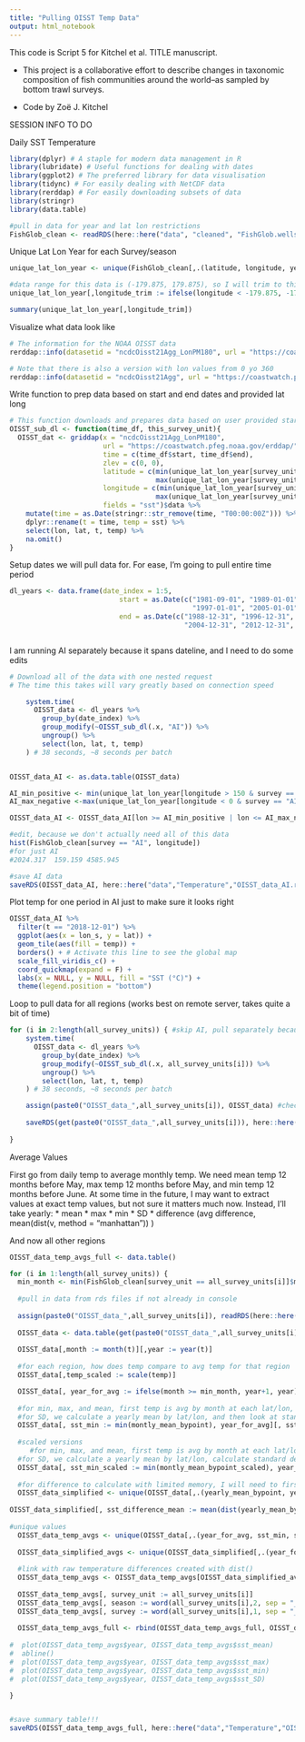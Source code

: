```yaml
---
title: "Pulling OISST Temp Data"
output: html_notebook
---
```


This code is Script 5 for Kitchel et al. TITLE manuscript.

- This project is a collaborative effort to describe changes in taxonomic composition  of fish communities around the world--as sampled by bottom trawl surveys.

- Code by Zoë J. Kitchel

SESSION INFO TO DO


Daily SST Temperature

```r
library(dplyr) # A staple for modern data management in R
library(lubridate) # Useful functions for dealing with dates
library(ggplot2) # The preferred library for data visualisation
library(tidync) # For easily dealing with NetCDF data
library(rerddap) # For easily downloading subsets of data
library(stringr)
library(data.table)

#pull in data for year and lat lon restrictions
FishGlob_clean <- readRDS(here::here("data", "cleaned", "FishGlob.wellsampledyearscells_complete.final.rds"))
```

Unique Lat Lon Year for each Survey/season
```r
unique_lat_lon_year <- unique(FishGlob_clean[,.(latitude, longitude, year, survey, survey_unit)])

#data range for this data is (-179.875, 179.875), so I will trim to this
unique_lat_lon_year[,longitude_trim := ifelse(longitude < -179.875, -179.875, ifelse(longitude > 179.875, 179.875, longitude))]

summary(unique_lat_lon_year[,longitude_trim])
```

Visualize what data look like
```r
# The information for the NOAA OISST data
rerddap::info(datasetid = "ncdcOisst21Agg_LonPM180", url = "https://coastwatch.pfeg.noaa.gov/erddap/")

# Note that there is also a version with lon values from 0 yo 360
rerddap::info(datasetid = "ncdcOisst21Agg", url = "https://coastwatch.pfeg.noaa.gov/erddap/")
```

Write function to prep data based on start and end dates and provided lat long
```r
# This function downloads and prepares data based on user provided start and end dates
OISST_sub_dl <- function(time_df, this_survey_unit){
  OISST_dat <- griddap(x = "ncdcOisst21Agg_LonPM180", 
                       url = "https://coastwatch.pfeg.noaa.gov/erddap/", 
                       time = c(time_df$start, time_df$end), 
                       zlev = c(0, 0),
                       latitude = c(min(unique_lat_lon_year[survey_unit == this_survey_unit]$latitude),
                                    max(unique_lat_lon_year[survey_unit == this_survey_unit]$latitude)),
                       longitude = c(min(unique_lat_lon_year[survey_unit == this_survey_unit]$longitude_trim),
                                    max(unique_lat_lon_year[survey_unit == this_survey_unit]$longitude_trim)),
                       fields = "sst")$data %>% 
    mutate(time = as.Date(stringr::str_remove(time, "T00:00:00Z"))) %>% 
    dplyr::rename(t = time, temp = sst) %>% 
    select(lon, lat, t, temp) %>% 
    na.omit()
}
```

Setup dates we will pull data for. For ease, I'm going to pull entire time period
```r
    
dl_years <- data.frame(date_index = 1:5,
                           start = as.Date(c("1981-09-01", "1989-01-01", 
                                             "1997-01-01", "2005-01-01", "2013-01-01")),
                           end = as.Date(c("1988-12-31", "1996-12-31", 
                                           "2004-12-31", "2012-12-31", "2021-12-31")))



```

I am running AI separately because it spans dateline, and I need to do some edits

```r
# Download all of the data with one nested request
# The time this takes will vary greatly based on connection speed

    system.time(
      OISST_data <- dl_years %>% 
        group_by(date_index) %>% 
        group_modify(~OISST_sub_dl(.x, "AI")) %>% 
        ungroup() %>% 
        select(lon, lat, t, temp)
    ) # 38 seconds, ~8 seconds per batch


OISST_data_AI <- as.data.table(OISST_data)

AI_min_positive <- min(unique_lat_lon_year[longitude > 150 & survey == "AI"]$longitude)
AI_max_negative <-max(unique_lat_lon_year[longitude < 0 & survey == "AI"]$longitude)

OISST_data_AI <- OISST_data_AI[lon >= AI_min_positive | lon <= AI_max_negative,][,lon_s := ifelse(lon > 160, lon-360, lon)]

#edit, because we don't actually need all of this data
hist(FishGlob_clean[survey == "AI", longitude])
#for just AI 
#2024.317  159.159 4585.945 

#save AI data
saveRDS(OISST_data_AI, here::here("data","Temperature","OISST_data_AI.rds"))
```


Plot temp for one period in AI just to make sure it looks right

```r
OISST_data_AI %>% 
  filter(t == "2018-12-01") %>% 
  ggplot(aes(x = lon_s, y = lat)) +
  geom_tile(aes(fill = temp)) +
  borders() + # Activate this line to see the global map
  scale_fill_viridis_c() +
  coord_quickmap(expand = F) +
  labs(x = NULL, y = NULL, fill = "SST (°C)") +
  theme(legend.position = "bottom")
```

Loop to pull data for all regions (works best on remote server, takes quite a bit of time)
```r
for (i in 2:length(all_survey_units)) { #skip AI, pull separately because it spans dateline
    system.time(
      OISST_data <- dl_years %>% 
        group_by(date_index) %>% 
        group_modify(~OISST_sub_dl(.x, all_survey_units[i])) %>% 
        ungroup() %>% 
        select(lon, lat, t, temp)
    ) # 38 seconds, ~8 seconds per batch

    assign(paste0("OISST_data_",all_survey_units[i]), OISST_data) #check this
    
    saveRDS(get(paste0("OISST_data_",all_survey_units[i])), here::here("data","Temperature",paste0("OISST_data_",all_survey_units[i],".rds")))
    
}
```

Average Values

First go from daily temp to average monthly temp. We need mean temp 12 months before May, max temp 12 months before May, and min temp 12 months before June. At some time in the future, I may want to extract values at exact temp values, but not sure it matters much now. Instead, I'll take yearly:
* mean
* max
* min
* SD
* difference (avg difference, mean(dist(v, method = "manhattan")) )

And now all other regions
```r

OISST_data_temp_avgs_full <- data.table()

for (i in 1:length(all_survey_units)) {
  min_month <- min(FishGlob_clean[survey_unit == all_survey_units[i]]$month)
  
  #pull in data from rds files if not already in console
  
  assign(paste0("OISST_data_",all_survey_units[i]), readRDS(here::here("data","Temperature",paste0("OISST_data_",all_survey_units[i],".rds"))))
  
  OISST_data <- data.table(get(paste0("OISST_data_",all_survey_units[i])))
  
  OISST_data[,month := month(t)][,year := year(t)]
  
  #for each region, how does temp compare to avg temp for that region
  OISST_data[,temp_scaled := scale(temp)]

  OISST_data[, year_for_avg := ifelse(month >= min_month, year+1, year)][, yearly_mean_bypoint := mean(temp), .(year_for_avg, lat, lon)][, yearly_max_bypoint := max(temp), .(year_for_avg, lat, lon)][, yearly_min_bypoint := min(temp), .(year_for_avg, lat, lon)][, montly_mean_bypoint := mean(temp),.(year_for_avg,lat,lon,month)][, yearly_mean_bypoint_scaled := mean(temp_scaled), .(year_for_avg, lat, lon)][, montly_mean_bypoint_scaled := mean(temp_scaled),.(year_for_avg,lat,lon,month)]
  
  #for min, max, and mean, first temp is avg by month at each lat/lon, THEN we take mean, max, and min monthly temp per year (balances out any weird values)
  #for SD, we calculate a yearly mean by lat/lon, and then look at standard deviation
  OISST_data[, sst_min := min(montly_mean_bypoint), year_for_avg][, sst_max := max(montly_mean_bypoint), year_for_avg][, sst_mean := mean(montly_mean_bypoint), year_for_avg][, sst_SD_mean := sd(yearly_mean_bypoint), year_for_avg][, sst_SD_max := sd(yearly_max_bypoint), year_for_avg][, sst_SD_min := sd(yearly_min_bypoint), year_for_avg] #this doesn't take into consideration spatial component for sst min max or mean, I want to calculate mean at each point, and THEN take SD I think
   
  #scaled versions
     #for min, max, and mean, first temp is avg by month at each lat/lon, THEN we take mean, max, and min monthly temp per year (balances out any weird values)
  #for SD, we calculate a yearly mean by lat/lon, calculate standard deviation, and then scale standard deviation
  OISST_data[, sst_min_scaled := min(montly_mean_bypoint_scaled), year_for_avg][, sst_max_scaled := max(montly_mean_bypoint_scaled), year_for_avg][, sst_mean_scaled := mean(montly_mean_bypoint_scaled), year_for_avg][, sst_SD_scaled := sd(yearly_mean_bypoint_scaled), year_for_avg]
  
  #for difference to calculate with limited memory, I will need to first simplify datatable
  OISST_data_simplified <- unique(OISST_data[,.(yearly_mean_bypoint, yearly_mean_bypoint_scaled, year_for_avg)])
                                  
OISST_data_simplified[, sst_difference_mean := mean(dist(yearly_mean_bypoint, method = "manhattan")), year_for_avg][, sst_difference_mean_scaled := mean(dist(yearly_mean_bypoint_scaled, method = "manhattan")), year_for_avg]
  
#unique values
  OISST_data_temp_avgs <- unique(OISST_data[,.(year_for_avg, sst_min, sst_max, sst_mean, sst_SD, sst_min_scaled, sst_max_scaled, sst_mean_scaled, sst_SD_scaled)])
  
  OISST_data_simplified_avgs <- unique(OISST_data_simplified[,.(year_for_avg, sst_difference_mean, sst_difference_mean_scaled)])
  
  #link with raw temperature differences created with dist()
  OISST_data_temp_avgs <- OISST_data_temp_avgs[OISST_data_simplified_avgs, on = c("year_for_avg")]
  
  OISST_data_temp_avgs[, survey_unit := all_survey_units[i]]
  OISST_data_temp_avgs[, season := word(all_survey_units[i],2, sep = "_")]
  OISST_data_temp_avgs[, survey := word(all_survey_units[i],1, sep = "_")]
  
  OISST_data_temp_avgs_full <- rbind(OISST_data_temp_avgs_full, OISST_data_temp_avgs)
  
#  plot(OISST_data_temp_avgs$year, OISST_data_temp_avgs$sst_mean)
#  abline()
#  plot(OISST_data_temp_avgs$year, OISST_data_temp_avgs$sst_max)
#  plot(OISST_data_temp_avgs$year, OISST_data_temp_avgs$sst_min)
#  plot(OISST_data_temp_avgs$year, OISST_data_temp_avgs$sst_SD)

}


#save summary table!!!
saveRDS(OISST_data_temp_avgs_full, here::here("data","Temperature","OISST_data_temp_avgs_full.rds"))

```


